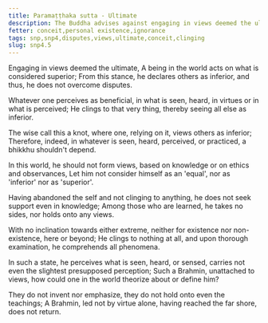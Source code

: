```yaml
---
title: Paramaṭṭhaka sutta - Ultimate
description: The Buddha advises against engaging in views deemed the ultimate, as it leads to disputes and clinging to views and doesn't lead to the ending of suffering.
fetter: conceit,personal existence,ignorance
tags: snp,snp4,disputes,views,ultimate,conceit,clinging
slug: snp4.5
---
```


Engaging in views deemed the ultimate,
A being in the world acts on what is considered superior;
From this stance, he declares others as inferior,
and thus, he does not overcome disputes.

Whatever one perceives as beneficial,
in what is seen, heard, in virtues or in what is perceived;
He clings to that very thing,
thereby seeing all else as inferior.

The wise call this a knot,
where one, relying on it, views others as inferior;
Therefore, indeed, in whatever is seen, heard, perceived,
or practiced, a bhikkhu shouldn't depend.

In this world, he should not form views,
based on knowledge or on ethics and observances,
Let him not consider himself as an 'equal',
nor as 'inferior' nor as 'superior'.

Having abandoned the self and not clinging to anything,
he does not seek support even in knowledge;
Among those who are learned, he takes no sides,
nor holds onto any views.

With no inclination towards either extreme,
neither for existence nor non-existence, here or beyond;
He clings to nothing at all,
and upon thorough examination, he comprehends all phenomena.

In such a state, he perceives what is seen, heard, or sensed,
carries not even the slightest presupposed perception;
Such a Brahmin, unattached to views,
how could one in the world theorize about or define him?

They do not invent nor emphasize,
they do not hold onto even the teachings;
A Brahmin, led not by virtue alone,
having reached the far shore, does not return.